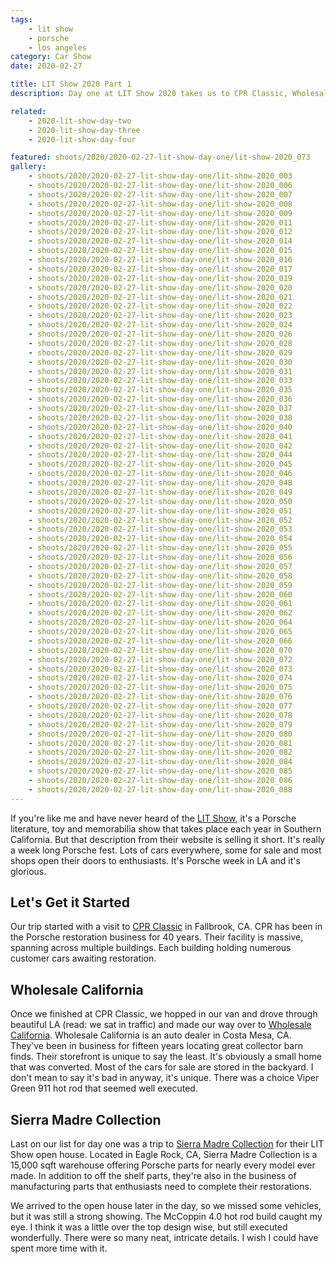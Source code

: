 ```yaml
---
tags:
    - lit show
    - porsche
    - los angeles
category: Car Show
date: 2020-02-27

title: LIT Show 2020 Part 1
description: Day one at LIT Show 2020 takes us to CPR Classic, Wholesale California and the Sierra Madre Collection open house.

related:
    - 2020-lit-show-day-two
    - 2020-lit-show-day-three
    - 2020-lit-show-day-four

featured: shoots/2020/2020-02-27-lit-show-day-one/lit-show-2020_073
gallery:
    - shoots/2020/2020-02-27-lit-show-day-one/lit-show-2020_003
    - shoots/2020/2020-02-27-lit-show-day-one/lit-show-2020_006
    - shoots/2020/2020-02-27-lit-show-day-one/lit-show-2020_007
    - shoots/2020/2020-02-27-lit-show-day-one/lit-show-2020_008
    - shoots/2020/2020-02-27-lit-show-day-one/lit-show-2020_009
    - shoots/2020/2020-02-27-lit-show-day-one/lit-show-2020_011
    - shoots/2020/2020-02-27-lit-show-day-one/lit-show-2020_012
    - shoots/2020/2020-02-27-lit-show-day-one/lit-show-2020_014
    - shoots/2020/2020-02-27-lit-show-day-one/lit-show-2020_015
    - shoots/2020/2020-02-27-lit-show-day-one/lit-show-2020_016
    - shoots/2020/2020-02-27-lit-show-day-one/lit-show-2020_017
    - shoots/2020/2020-02-27-lit-show-day-one/lit-show-2020_019
    - shoots/2020/2020-02-27-lit-show-day-one/lit-show-2020_020
    - shoots/2020/2020-02-27-lit-show-day-one/lit-show-2020_021
    - shoots/2020/2020-02-27-lit-show-day-one/lit-show-2020_022
    - shoots/2020/2020-02-27-lit-show-day-one/lit-show-2020_023
    - shoots/2020/2020-02-27-lit-show-day-one/lit-show-2020_024
    - shoots/2020/2020-02-27-lit-show-day-one/lit-show-2020_026
    - shoots/2020/2020-02-27-lit-show-day-one/lit-show-2020_028
    - shoots/2020/2020-02-27-lit-show-day-one/lit-show-2020_029
    - shoots/2020/2020-02-27-lit-show-day-one/lit-show-2020_030
    - shoots/2020/2020-02-27-lit-show-day-one/lit-show-2020_031
    - shoots/2020/2020-02-27-lit-show-day-one/lit-show-2020_033
    - shoots/2020/2020-02-27-lit-show-day-one/lit-show-2020_035
    - shoots/2020/2020-02-27-lit-show-day-one/lit-show-2020_036
    - shoots/2020/2020-02-27-lit-show-day-one/lit-show-2020_037
    - shoots/2020/2020-02-27-lit-show-day-one/lit-show-2020_038
    - shoots/2020/2020-02-27-lit-show-day-one/lit-show-2020_040
    - shoots/2020/2020-02-27-lit-show-day-one/lit-show-2020_041
    - shoots/2020/2020-02-27-lit-show-day-one/lit-show-2020_042
    - shoots/2020/2020-02-27-lit-show-day-one/lit-show-2020_044
    - shoots/2020/2020-02-27-lit-show-day-one/lit-show-2020_045
    - shoots/2020/2020-02-27-lit-show-day-one/lit-show-2020_046
    - shoots/2020/2020-02-27-lit-show-day-one/lit-show-2020_048
    - shoots/2020/2020-02-27-lit-show-day-one/lit-show-2020_049
    - shoots/2020/2020-02-27-lit-show-day-one/lit-show-2020_050
    - shoots/2020/2020-02-27-lit-show-day-one/lit-show-2020_051
    - shoots/2020/2020-02-27-lit-show-day-one/lit-show-2020_052
    - shoots/2020/2020-02-27-lit-show-day-one/lit-show-2020_053
    - shoots/2020/2020-02-27-lit-show-day-one/lit-show-2020_054
    - shoots/2020/2020-02-27-lit-show-day-one/lit-show-2020_055
    - shoots/2020/2020-02-27-lit-show-day-one/lit-show-2020_056
    - shoots/2020/2020-02-27-lit-show-day-one/lit-show-2020_057
    - shoots/2020/2020-02-27-lit-show-day-one/lit-show-2020_058
    - shoots/2020/2020-02-27-lit-show-day-one/lit-show-2020_059
    - shoots/2020/2020-02-27-lit-show-day-one/lit-show-2020_060
    - shoots/2020/2020-02-27-lit-show-day-one/lit-show-2020_061
    - shoots/2020/2020-02-27-lit-show-day-one/lit-show-2020_062
    - shoots/2020/2020-02-27-lit-show-day-one/lit-show-2020_064
    - shoots/2020/2020-02-27-lit-show-day-one/lit-show-2020_065
    - shoots/2020/2020-02-27-lit-show-day-one/lit-show-2020_066
    - shoots/2020/2020-02-27-lit-show-day-one/lit-show-2020_070
    - shoots/2020/2020-02-27-lit-show-day-one/lit-show-2020_072
    - shoots/2020/2020-02-27-lit-show-day-one/lit-show-2020_073
    - shoots/2020/2020-02-27-lit-show-day-one/lit-show-2020_074
    - shoots/2020/2020-02-27-lit-show-day-one/lit-show-2020_075
    - shoots/2020/2020-02-27-lit-show-day-one/lit-show-2020_076
    - shoots/2020/2020-02-27-lit-show-day-one/lit-show-2020_077
    - shoots/2020/2020-02-27-lit-show-day-one/lit-show-2020_078
    - shoots/2020/2020-02-27-lit-show-day-one/lit-show-2020_079
    - shoots/2020/2020-02-27-lit-show-day-one/lit-show-2020_080
    - shoots/2020/2020-02-27-lit-show-day-one/lit-show-2020_081
    - shoots/2020/2020-02-27-lit-show-day-one/lit-show-2020_082
    - shoots/2020/2020-02-27-lit-show-day-one/lit-show-2020_084
    - shoots/2020/2020-02-27-lit-show-day-one/lit-show-2020_085
    - shoots/2020/2020-02-27-lit-show-day-one/lit-show-2020_086
    - shoots/2020/2020-02-27-lit-show-day-one/lit-show-2020_088
---
```


If you're like me and have never heard of the [LIT Show](https://www.lalitandtoyshow.com/), it's a Porsche literature, toy and memorabilia show that takes place each year in Southern California. But that description from their website is selling it short. It's really a week long Porsche fest. Lots of cars everywhere, some for sale and most shops open their doors to enthusiasts. It's Porsche week in LA and it's glorious.

## Let's Get it Started

Our trip started with a visit to [CPR Classic](https://www.cprclassic.com/) in Fallbrook, CA. CPR has been in the Porsche restoration business for 40 years. Their facility is massive, spanning across multiple buildings. Each building holding numerous customer cars awaiting restoration.

## Wholesale California

Once we finished at CPR Classic, we hopped in our van and drove through beautiful LA (read: we sat in traffic) and made our way over to [Wholesale California](https://wholesalecalifornia.com/). Wholesale California is an auto dealer in Costa Mesa, CA. They've been in business for fifteen years locating great collector barn finds. Their storefront is unique to say the least. It's obviously a small home that was converted. Most of the cars for sale are stored in the backyard. I don't mean to say it's bad in anyway, it's unique. There was a choice Viper Green 911 hot rod that seemed well executed.

## Sierra Madre Collection

Last on our list for day one was a trip to [Sierra Madre Collection](https://sierramadrecollection.com/) for their LIT Show open house. Located in Eagle Rock, CA, Sierra Madre Collection is a 15,000 sqft warehouse offering Porsche parts for nearly every model ever made. In addition to off the shelf parts, they're also in the business of manufacturing parts that enthusiasts need to complete their restorations.

We arrived to the open house later in the day, so we missed some vehicles, but it was still a strong showing. The McCoppin 4.0 hot rod build caught my eye. I think it was a little over the top design wise, but still executed wonderfully. There were so many neat, intricate details. I wish I could have spent more time with it.
